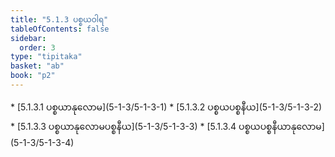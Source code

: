 ```yaml
---
title: "5.1.3 ပစ္စယဝါရ"
tableOfContents: false
sidebar:
  order: 3
type: "tipitaka"
basket: "ab"
book: "p2"
---
```



<DynamicBreadcrumb />



<TableOfContents book="p2" section="5.1.3">
* [5.1.3.1 ပစ္စယာနုလောမ](5-1-3/5-1-3-1)
* [5.1.3.2 ပစ္စယပစ္စနီယ](5-1-3/5-1-3-2)
* [5.1.3.3 ပစ္စယာနုလောမပစ္စနီယ](5-1-3/5-1-3-3)
* [5.1.3.4 ပစ္စယပစ္စနီယာနုလောမ](5-1-3/5-1-3-4)
</TableOfContents>